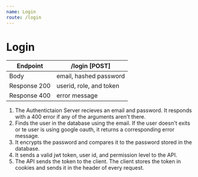 ```yaml
---
name: Login
route: /login
---
```


# Login


| Endpoint | /login [POST] |
| ------ | ----------- |
| Body   | email, hashed password |
| Response 200 | userid, role, and token |
| Response 400 | error message |

1. The Authentictaion Server recieves an email and password.  It responds with a 400 error if any of the arguments aren't there. 
2. Finds the user in the database using the email. If the user doesn't exits or te user is using google oauth, it returns a corresponding error message. 
3. It encrypts the password and compares it to the password stored in the database. 
4. It sends a valid jwt token, user id, and permission level to the API. 
5. The API sends the token to the client. The client stores the token in cookies and sends it in the header of every request. 


